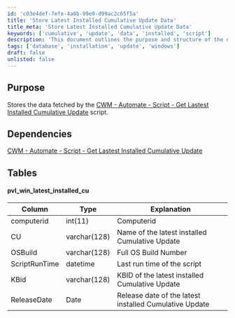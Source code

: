 ```yaml
---
id: 'c03e4def-7efe-4a8b-99e9-d99ac2c65f5a'
title: 'Store Latest Installed Cumulative Update Data'
title_meta: 'Store Latest Installed Cumulative Update Data'
keywords: ['cumulative', 'update', 'data', 'installed', 'script']
description: 'This document outlines the purpose and structure of the database table used to store data fetched by the CWM - Automate script that retrieves the latest installed cumulative update on computers. It includes dependencies and details about the table columns.'
tags: ['database', 'installation', 'update', 'windows']
draft: false
unlisted: false
---
```

## Purpose

Stores the data fetched by the [CWM - Automate - Script - Get Lastest Installed Cumulative Update](https://proval.itglue.com/DOC-5078775-12849478) script.

## Dependencies

[CWM - Automate - Script - Get Lastest Installed Cumulative Update](https://proval.itglue.com/DOC-5078775-12849478)

## Tables

#### pvl_win_latest_installed_cu

| Column         | Type        | Explanation                                       |
|----------------|-------------|---------------------------------------------------|
| computerid     | int(11)    | Computerid                                        |
| CU             | varchar(128)| Name of the latest installed Cumulative Update    |
| OSBuild        | varchar(128)| Full OS Build Number                              |
| ScriptRunTime  | datetime    | Last run time of the script                       |
| KBid           | varchar(128)| KBID of the latest installed Cumulative Update    |
| ReleaseDate    | Date        | Release date of the latest installed Cumulative Update |











